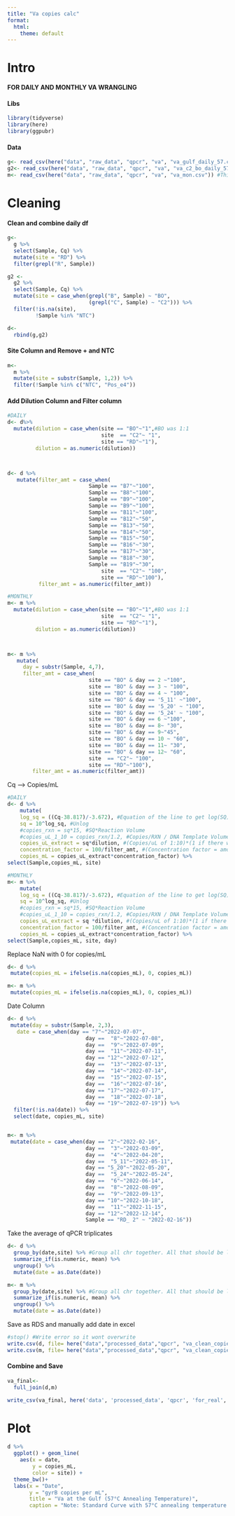 ```yaml
---
title: "Va copies calc"
format:
  html:
    theme: default
---
```


# Intro

**FOR DAILY AND MONTHLY VA WRANGLING**

#### Libs

```r
library(tidyverse)
library(here)
library(ggpubr)
```

#### Data

```r
g<- read_csv(here("data", "raw_data", "qpcr", "va", "va_gulf_daily_57.csv"))
g2<- read_csv(here("data", "raw_data", "qpcr", "va", "va_c2_bo_daily_57.csv"))
m<- read_csv(here("data", "raw_data", "qpcr", "va", "va_mon.csv")) #This is 57*C anneal

```

# Cleaning

#### Clean and combine daily df

```r
g<-
  g %>% 
  select(Sample, Cq) %>%
  mutate(site = "RD") %>%
  filter(grepl("R", Sample))
```

```r
g2 <-
  g2 %>%
  select(Sample, Cq) %>%
  mutate(site = case_when(grepl("B", Sample) ~ "BO",
                          (grepl("C", Sample) ~ "C2"))) %>%
  filter(!is.na(site),
         !Sample %in% "NTC")
```

```r
d<-
  rbind(g,g2)
```

#### Site Column and Remove + and NTC

```r
m<-
  m %>%
  mutate(site = substr(Sample, 1,2)) %>%
  filter(!Sample %in% c("NTC", "Pos_e4"))
```

#### Add Dilution Column and Filter column

```r
#DAILY
d<- d%>%
  mutate(dilution = case_when(site == "BO"~"1",#BO was 1:1
                              site  == "C2"~ "1",
                              site == "RD"~"1"),
         dilution = as.numeric(dilution))



d<- d %>%
   mutate(filter_amt = case_when(
                          Sample == "B7"~"100",
                          Sample == "B8"~"100",
                          Sample == "B9"~"100",
                          Sample == "B9"~"100",
                          Sample == "B11"~"100",
                          Sample == "B12"~"50",
                          Sample == "B13"~"50",
                          Sample == "B14"~"50",
                          Sample == "B15"~"50",
                          Sample == "B16"~"30",
                          Sample == "B17"~"30",
                          Sample == "B18"~"30",
                          Sample == "B19"~"30",
                              site  == "C2"~ "100",
                              site == "RD"~"100"),
          filter_amt = as.numeric(filter_amt)) 

#MONTHLY
m<- m %>%
  mutate(dilution = case_when(site == "BO"~"1",#BO was 1:1
                              site  == "C2"~ "1",
                              site == "RD"~"1"),
         dilution = as.numeric(dilution))



m<- m %>%
   mutate(
     day = substr(Sample, 4,7),
     filter_amt = case_when(
                          site == "BO" & day == 2 ~"100",
                          site == "BO" & day == 3 ~ "100",
                          site == "BO" & day == 4 ~ "100",
                          site == "BO" & day == '5_11' ~"100",
                          site == "BO" & day == '5_20' ~ "100",
                          site == "BO" & day == '5_24' ~ "100",
                          site == "BO" & day == 6 ~"100",
                          site == "BO" & day == 8~ "30",
                          site == "BO" & day == 9~"45",
                          site == "BO" & day == 10 ~ "60",
                          site == "BO" & day == 11~ "30",
                          site == "BO" & day == 12~ "60",
                          site  == "C2"~ "100",
                          site == "RD"~"100"),
        filter_amt = as.numeric(filter_amt))
```

Cq --> Copies/mL

```r

#DAILY
d<- d %>%
    mutate(
    log_sq = ((Cq-38.817)/-3.672), #Equation of the line to get log(SQ). Equation is 7/6/23 (e6--> e1)
    sq = 10^log_sq, #Unlog 
    #copies_rxn = sq*15, #SQ*Reaction Volume
    #copies_uL_1_10 = copies_rxn/1.2, #Copies/RXN / DNA Template Volume
    copies_uL_extract = sq*dilution, #(Copies/uL of 1:10)*(1 if there was no sample dilution // *10 if there was a 1:10 dilution etc.)
    concentration_factor = 100/filter_amt, #(Concentration factor = amount of eluted DNA from ZYMO) / (filter amount from vacuum filtration)
    copies_mL = copies_uL_extract*concentration_factor) %>%
select(Sample,copies_mL, site)

#MONTHLY
m<- m %>%
    mutate(
    log_sq = ((Cq-38.817)/-3.672), #Equation of the line to get log(SQ). Equation is 7/6/23 (e6--> e1)
    sq = 10^log_sq, #Unlog 
    #copies_rxn = sq*15, #SQ*Reaction Volume
    #copies_uL_1_10 = copies_rxn/1.2, #Copies/RXN / DNA Template Volume
    copies_uL_extract = sq *dilution, #(Copies/uL of 1:10)*(1 if there was no sample dilution // *10 if there was a 1:10 dilution etc.)
    concentration_factor = 100/filter_amt, #(Concentration factor = amount of eluted DNA from ZYMO) / (filter amount from vacuum filtration)
    copies_mL = copies_uL_extract*concentration_factor) %>%
select(Sample,copies_mL, site, day)
```

Replace NaN with 0 for copies/mL

```r
d<- d %>%
 mutate(copies_mL = ifelse(is.na(copies_mL), 0, copies_mL))

m<- m %>%
 mutate(copies_mL = ifelse(is.na(copies_mL), 0, copies_mL))
```

Date Column

```r
d<- d %>%
 mutate(day = substr(Sample, 2,3),
   date = case_when(day == "7"~"2022-07-07",
                         day ==  "8"~"2022-07-08",
                         day ==  "9"~"2022-07-09",
                         day ==  "11"~"2022-07-11",
                         day == "12"~"2022-07-12",
                         day ==  "13"~"2022-07-13",
                         day ==  "14"~"2022-07-14",
                         day ==  "15"~"2022-07-15",
                         day ==  "16"~"2022-07-16",
                         day == "17"~"2022-07-17",
                         day ==  "18"~"2022-07-18",
                         day == "19"~"2022-07-19")) %>%
  filter(!is.na(date)) %>%
  select(date, copies_mL, site)


m<- m %>%
 mutate(date = case_when(day == "2"~"2022-02-16",
                         day ==  "3"~"2022-03-09",
                         day ==  "4"~"2022-04-20",
                         day ==  "5_11"~"2022-05-11",
                         day == "5_20"~"2022-05-20",
                         day ==  "5_24"~"2022-05-24",
                         day ==  "6"~"2022-06-14",
                         day ==  "8"~"2022-08-09",
                         day ==  "9"~"2022-09-13",
                         day == "10"~"2022-10-18",
                         day ==  "11"~"2022-11-15",
                         day == "12"~"2022-12-14",
                         Sample == "RD_ 2" ~ "2022-02-16"))
```

Take the average of qPCR triplicates

```r
d<- d %>% 
  group_by(date,site) %>% #Group all chr together. All that should be left out is the numeric vector we want to work with (in this case, copies_mL)
  summarize_if(is.numeric, mean) %>%
  ungroup() %>%
  mutate(date = as.Date(date))

m<- m %>% 
  group_by(date,site) %>% #Group all chr together. All that should be left out is the numeric vector we want to work with (in this case, copies_mL)
  summarize_if(is.numeric, mean) %>%
  ungroup() %>%
  mutate(date = as.Date(date))
```

Save as RDS and manually add date in excel

```r
#stop() #Write error so it wont overwrite
write.csv(d, file= here("data","processed_data","qpcr", "va_clean_copies_daily.csv"))
write.csv(m, file= here("data","processed_data","qpcr", "va_clean_copies_monthly.csv"))
```

#### Combine and Save

```r
va_final<-
  full_join(d,m)

write_csv(va_final, here('data', 'processed_data', 'qpcr', 'for_real','va_final.csv'))
```

# Plot

```r
d %>%
  ggplot() + geom_line(
    aes(x = date,
        y = copies_mL,
        color = site)) +
  theme_bw()+
  labs(x = "Date",
       y = "gyrB copies per mL",
       title = "Va at the Gulf (57°C Annealing Temperature)",
       caption = "Note: Standard Curve with 57°C annealing temperature needs to be run")
```
